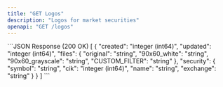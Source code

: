```yaml
---
title: "GET Logos"
description: "Logos for market securities"
openapi: "GET /logos"
---
```


<ResponseExample>
```JSON Response (200 OK)
[
  {
    "created": "integer (int64)",
    "updated": "integer (int64)",
    "files": {
      "original": "string",
      "90x60_white": "string",
      "90x60_grayscale": "string",
      "CUSTOM_FILTER": "string"
    },
    "security": {
      "symbol": "string",
      "cik": "integer (int64)",
      "name": "string",
      "exchange": "string"
    }
  }
]
```
</ResponseExample>